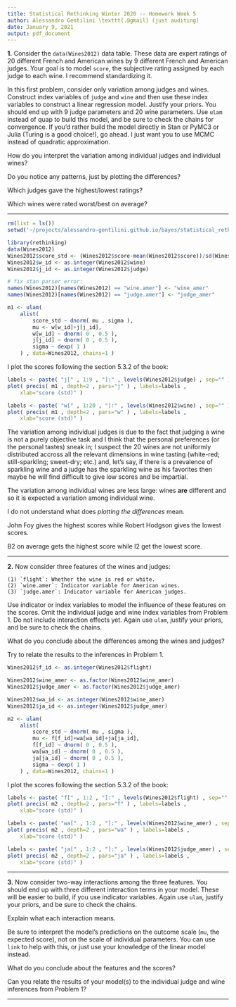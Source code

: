 ```yaml
---
title: Statistical Rethinking Winter 2020 -- Homework Week 5
author: Alessandro Gentilini \texttt{.@gmail} (just auditing)
date: January 9, 2021
output: pdf_document
---
```


**1.** Consider the `data(Wines2012)` data table. These data are expert ratings
of 20 different French and American wines by 9 different French and American judges. 
Your goal is to model `score`, the subjective rating assigned by
each judge to each wine. I recommend standardizing it.

In this first problem, consider only variation among judges and wines.
Construct index variables of `judge` and `wine` and then use these index variables to 
construct a linear regression model. Justify your priors. You should
end up with 9 judge parameters and 20 wine parameters. Use `ulam` instead
of quap to build this model, and be sure to check the chains for convergence.
If you'd rather build the model directly in Stan or PyMC3 or Julia (Turing is
a good choice!), go ahead. I just want you to use MCMC instead of quadratic
approximation.

How do you interpret the variation among individual judges and individual wines?

Do you notice any patterns, just by plotting the differences?

Which judges gave the highest/lowest ratings? 

Which wines were rated worst/best on average?

***

```r
rm(list = ls())
setwd('~/projects/alessandro-gentilini.github.io/bayes/statistical_rethinking_2020/')
```

```r
library(rethinking)
data(Wines2012)
Wines2012$score_std <- (Wines2012$score-mean(Wines2012$score))/sd(Wines2012$score)
Wines2012$w_id <- as.integer(Wines2012$wine)
Wines2012$j_id <- as.integer(Wines2012$judge)

# fix stan parser error:
names(Wines2012)[names(Wines2012) == "wine.amer"] <- "wine_amer"
names(Wines2012)[names(Wines2012) == "judge.amer"] <- "judge_amer"
```


```r
m1 <- ulam(
    alist(
        score_std ~ dnorm( mu , sigma ),
        mu <- w[w_id]+j[j_id],
        w[w_id] ~ dnorm( 0 , 0.5 ),
        j[j_id] ~ dnorm( 0 , 0.5 ),
        sigma ~ dexp( 1 )
    ) , data=Wines2012, chains=1 )
```

I plot the scores following the section 5.3.2 of the book:

```r
labels <- paste( "j[" , 1:9 , "]:" , levels(Wines2012$judge) , sep="" )
plot( precis( m1 , depth=2 , pars="j" ) , labels=labels ,
    xlab="score (std)" )

labels <- paste( "w[" , 1:20 , "]:" , levels(Wines2012$wine) , sep="" )
plot( precis( m1 , depth=2 , pars="w" ) , labels=labels ,
    xlab="score (std)" )    
```

The variation among individual judges is due to the fact that judging
a wine is not a purely objective task and I think that the personal
preferences (or the personal tastes) sneak in; I suspect the 20 wines
are not uniformly distributed accross all the relevant dimensions in
wine tasting (white-red; still-sparkling; sweet-dry; etc.) and, let's say,
if there is a prevalence of sparkling wine and a judge has the sparkling
wine as his favorites then maybe he will find difficult to give low scores 
and be impartial.

The variation among individual wines are less large: wines **are** different
and so it is expected a variation among individual wine.

I do not understand what does *plotting the differences* mean.

John Foy gives the highest scores while Robert Hodgson gives the lowest scores.

B2 on average gets the highest score while I2 get the lowest score.

***

**2.** Now consider three features of the wines and judges:

    (1) `flight`: Whether the wine is red or white.
    (2) `wine.amer`: Indicator variable for American wines.
    (3) `judge.amer`: Indicator variable for American judges.

Use indicator or index variables to model the influence of these features on
the scores. Omit the individual judge and wine index variables from Problem
1. Do not include interaction effects yet. Again use `ulam`, justify your priors,
and be sure to check the chains.

What do you conclude about the differences among the wines and judges?

Try to relate the results to the inferences in Problem 1.

```r
Wines2012$f_id <- as.integer(Wines2012$flight)

Wines2012$wine_amer <- as.factor(Wines2012$wine_amer)
Wines2012$judge_amer <- as.factor(Wines2012$judge_amer)

Wines2012$wa_id <- as.integer(Wines2012$wine_amer)
Wines2012$ja_id <- as.integer(Wines2012$judge_amer)
```


```r
m2 <- ulam(
    alist(
        score_std ~ dnorm( mu , sigma ),
        mu <- f[f_id]+wa[wa_id]+ja[ja_id],
        f[f_id] ~ dnorm( 0 , 0.5 ),
        wa[wa_id] ~ dnorm( 0 , 0.5 ),
        ja[ja_id] ~ dnorm( 0 , 0.5 ),
        sigma ~ dexp( 1 )
    ) , data=Wines2012, chains=1 )
```

I plot the scores following the section 5.3.2 of the book:

```r
labels <- paste( "f[" , 1:2 , "]:" , levels(Wines2012$flight) , sep="" )
plot( precis( m2 , depth=2 , pars="f" ) , labels=labels ,
    xlab="score (std)" )

labels <- paste( "wa[" , 1:2 , "]:" , levels(Wines2012$wine_amer) , sep="" )
plot( precis( m2 , depth=2 , pars="wa" ) , labels=labels ,
    xlab="score (std)" )    

labels <- paste( "ja[" , 1:2 , "]:" , levels(Wines2012$judge_amer) , sep="" )
plot( precis( m2 , depth=2 , pars="ja" ) , labels=labels ,
    xlab="score (std)" )    
```

***

**3.** Now consider two-way interactions among the three features. You should
end up with three different interaction terms in your model. These will be
easier to build, if you use indicator variables. Again use `ulam`, justify your
priors, and be sure to check the chains. 

Explain what each interaction means.

Be sure to interpret the model's predictions on the outcome scale (`mu`, the
expected score), not on the scale of individual parameters. You can use `link`
to help with this, or just use your knowledge of the linear model instead.

What do you conclude about the features and the scores?

Can you relate the results of your model(s) to the individual judge and wine 
inferences from Problem 1?

***